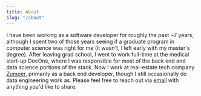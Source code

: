 ```yaml
---
title: About
slug: "/about"
---
```


I have been working as a software developer for roughly the past ~7 years, although I spent two of those years
seeing if a graduate program in computer science was right for me (it wasn't, I left early with my master's degree).
After leaving grad school, I went to work full-time at the medical start-up DocOne, where I was responsible for
most of the back end and data science portions of the stack. Now I work at real-estate tech company <a href="https://www.zumper.com">Zumper</a>, 
primarily as a back end developer, though I still occasionally do data engineering work as. Please feel free 
to reach out via <a href = "mailto: maxdelgiudice@gmail.com">email</a> with anything you'd like to share.
